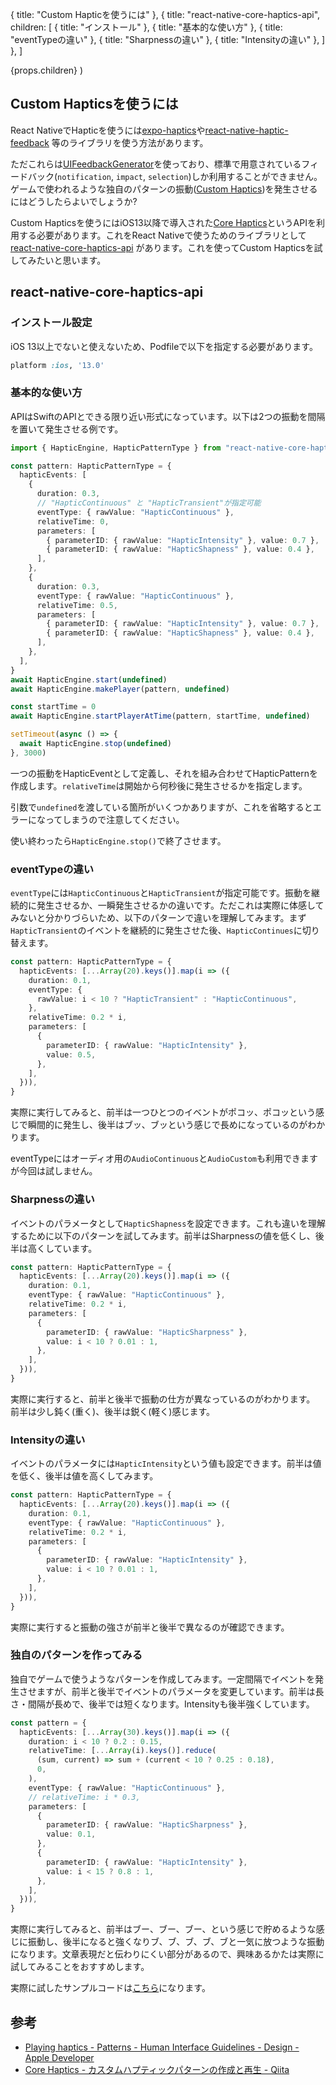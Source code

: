 


  { title: "Custom Hapticを使うには" },
  {
    title: "react-native-core-haptics-api",
    children: [
      { title: "インストール" },
      { title: "基本的な使い方" },
      { title: "eventTypeの違い" },
      { title: "Sharpnessの違い" },
      { title: "Intensityの違い" },
    ]
  },
]

  <PostLayout headlines={headlines} meta={meta}>
    {props.children}
  </PostLayout>
)

## Custom Hapticsを使うには

React NativeでHapticを使うには[expo-haptics](https://docs.expo.dev/versions/latest/sdk/haptics/)や[react-native-haptic-feedback](https://github.com/junina-de/react-native-haptic-feedback) 等のライブラリを使う方法があります。

ただこれらは[UIFeedbackGenerator](https://developer.apple.com/documentation/uikit/uifeedbackgenerator)を使っており、標準で用意されているフィードバック(`notification`, `impact`, `selection`)しか利用することができません。ゲームで使われるような独自のパターンの振動([Custom Haptics](https://developer.apple.com/design/human-interface-guidelines/patterns/playing-haptics/#custom-haptics))を発生させるにはどうしたらよいでしょうか?

Custom Hapticsを使うにはiOS13以降で導入された[Core Haptics](https://developer.apple.com/documentation/corehaptics)というAPIを利用する必要があります。これをReact Nativeで使うためのライブラリとして[react-native-core-haptics-api](https://github.com/insanj/react-native-core-haptics-api) があります。これを使ってCustom Hapticsを試してみたいと思います。



## react-native-core-haptics-api

### インストール設定

iOS 13以上でないと使えないため、Podfileで以下を指定する必要があります。

```ruby
platform :ios, '13.0'
```



### 基本的な使い方

APIはSwiftのAPIとできる限り近い形式になっています。以下は2つの振動を間隔を置いて発生させる例です。


```ts
import { HapticEngine, HapticPatternType } from "react-native-core-haptics-api"

const pattern: HapticPatternType = {
  hapticEvents: [
    {
      duration: 0.3,
      // "HapticContinuous" と "HapticTransient"が指定可能
      eventType: { rawValue: "HapticContinuous" },
      relativeTime: 0,
      parameters: [
        { parameterID: { rawValue: "HapticIntensity" }, value: 0.7 },
        { parameterID: { rawValue: "HapticShapness" }, value: 0.4 },
      ],
    },
    {
      duration: 0.3,
      eventType: { rawValue: "HapticContinuous" },
      relativeTime: 0.5,
      parameters: [
        { parameterID: { rawValue: "HapticIntensity" }, value: 0.7 },
        { parameterID: { rawValue: "HapticShapness" }, value: 0.4 },
      ],
    },
  ],
}
await HapticEngine.start(undefined)
await HapticEngine.makePlayer(pattern, undefined)

const startTime = 0
await HapticEngine.startPlayerAtTime(pattern, startTime, undefined)

setTimeout(async () => {
  await HapticEngine.stop(undefined)
}, 3000)

```

一つの振動をHapticEventとして定義し、それを組み合わせてHapticPatternを作成します。`relativeTime`は開始から何秒後に発生させるかを指定します。

引数で`undefined`を渡している箇所がいくつかありますが、これを省略するとエラーになってしまうので注意してください。

使い終わったら`HapticEngine.stop()`で終了させます。


### eventTypeの違い

`eventType`には`HapticContinuous`と`HapticTransient`が指定可能です。振動を継続的に発生させるか、一瞬発生させるかの違いです。ただこれは実際に体感してみないと分かりづらいため、以下のパターンで違いを理解してみます。まず`HapticTransient`のイベントを継続的に発生させた後、`HapticContinues`に切り替えます。


```ts
const pattern: HapticPatternType = {
  hapticEvents: [...Array(20).keys()].map(i => ({
    duration: 0.1,
    eventType: {
      rawValue: i < 10 ? "HapticTransient" : "HapticContinuous",
    },
    relativeTime: 0.2 * i,
    parameters: [
      {
        parameterID: { rawValue: "HapticIntensity" },
        value: 0.5,
      },
    ],
  })),
}
```

実際に実行してみると、前半は一つひとつのイベントがポコッ、ポコッという感じで瞬間的に発生し、後半はブッ、ブッという感じで長めになっているのがわかります。

eventTypeにはオーディオ用の`AudioContinuous`と`AudioCustom`も利用できますが今回は試しません。

### Sharpnessの違い

イベントのパラメータとして`HapticShapness`を設定できます。これも違いを理解するために以下のパターンを試してみます。前半はSharpnessの値を低くし、後半は高くしています。

```ts
const pattern: HapticPatternType = {
  hapticEvents: [...Array(20).keys()].map(i => ({
    duration: 0.1,
    eventType: { rawValue: "HapticContinuous" },
    relativeTime: 0.2 * i,
    parameters: [
      {
        parameterID: { rawValue: "HapticSharpness" },
        value: i < 10 ? 0.01 : 1,
      },
    ],
  })),
}
```

実際に実行すると、前半と後半で振動の仕方が異なっているのがわかります。 前半は少し鈍く(重く)、後半は鋭く(軽く)感じます。

### Intensityの違い

イベントのパラメータには`HapticIntensity`という値も設定できます。前半は値を低く、後半は値を高くしてみます。

```ts
const pattern: HapticPatternType = {
  hapticEvents: [...Array(20).keys()].map(i => ({
    duration: 0.1,
    eventType: { rawValue: "HapticContinuous" },
    relativeTime: 0.2 * i,
    parameters: [
      {
        parameterID: { rawValue: "HapticIntensity" },
        value: i < 10 ? 0.01 : 1,
      },
    ],
  })),
}
```

実際に実行すると振動の強さが前半と後半で異なるのが確認できます。

### 独自のパターンを作ってみる

独自でゲームで使うようなパターンを作成してみます。一定間隔でイベントを発生させますが、前半と後半でイベントのパラメータを変更しています。前半は長さ・間隔が長めで、後半では短くなります。Intensityも後半強くしています。

```ts
const pattern = {
  hapticEvents: [...Array(30).keys()].map(i => ({
    duration: i < 10 ? 0.2 : 0.15,
    relativeTime: [...Array(i).keys()].reduce(
      (sum, current) => sum + (current < 10 ? 0.25 : 0.18),
      0,
    ),
    eventType: { rawValue: "HapticContinuous" },
    // relativeTime: i * 0.3,
    parameters: [
      {
        parameterID: { rawValue: "HapticSharpness" },
        value: 0.1,
      },
      {
        parameterID: { rawValue: "HapticIntensity" },
        value: i < 15 ? 0.8 : 1,
      },
    ],
  })),
}
```

実際に実行してみると、前半はブー、ブー、ブー、という感じで貯めるような感じに振動し、後半になると強くなりブ、ブ、ブ、ブ、ブと一気に放つような振動になります。文章表現だと伝わりにくい部分があるので、興味あるかたは実際に試してみることをおすすめします。

実際に試したサンプルコードは[こちら](https://github.com/gaishimo/RnBareSandbox/blob/custom-haptics/Page.tsx)になります。


## 参考

- [Playing haptics - Patterns - Human Interface Guidelines - Design - Apple Developer](https://developer.apple.com/design/human-interface-guidelines/patterns/playing-haptics/)
- [Core Haptics - カスタムハプティックパターンの作成と再生 - Qiita](https://qiita.com/shu223/items/7e1578d7515cb44d3980)

